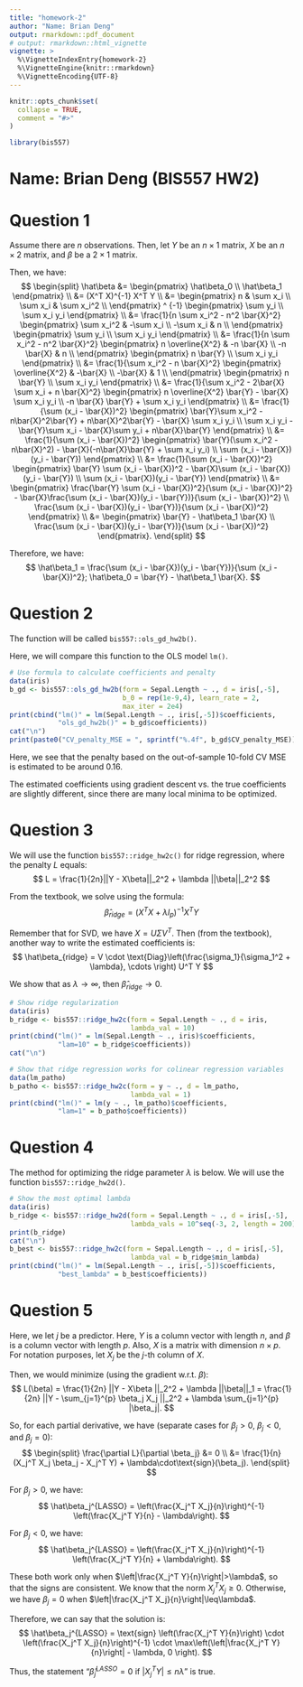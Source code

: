 ```yaml
---
title: "homework-2"
author: "Name: Brian Deng"
output: rmarkdown::pdf_document
# output: rmarkdown::html_vignette
vignette: >
  %\VignetteIndexEntry{homework-2}
  %\VignetteEngine{knitr::rmarkdown}
  %\VignetteEncoding{UTF-8}
---
```


```r
knitr::opts_chunk$set(
  collapse = TRUE,
  comment = "#>"
)
```

```r
library(bis557)
```

# Name: Brian Deng (BIS557 HW2)

# Question 1

Assume there are $n$ observations. 
Then, let $Y$ be an $n \times 1$ matrix, $X$ be an $n \times 2$ matrix, and 
$\beta$ be a $2 \times 1$ matrix. 

Then, we have: 
$$
\begin{split}
\hat\beta &= \begin{pmatrix} \hat\beta_0 \\ \hat\beta_1 \end{pmatrix} \\
&= (X^T X)^{-1} X^T Y \\
&= \begin{pmatrix}
n & \sum x_i \\
\sum x_i & \sum x_i^2 \\
\end{pmatrix} ^ {-1} 
\begin{pmatrix} \sum y_i \\ \sum x_i y_i \end{pmatrix} \\
&= \frac{1}{n \sum x_i^2 - n^2 \bar{X}^2} 
\begin{pmatrix}
\sum x_i^2 & -\sum x_i \\
-\sum x_i & n \\
\end{pmatrix}
\begin{pmatrix} \sum y_i \\ \sum x_i y_i \end{pmatrix} \\
&= \frac{1}{n \sum x_i^2 - n^2 \bar{X}^2} 
\begin{pmatrix}
n \overline{X^2} & -n \bar{X} \\
-n \bar{X} & n \\
\end{pmatrix}
\begin{pmatrix} n \bar{Y} \\ \sum x_i y_i \end{pmatrix} \\
&= \frac{1}{\sum x_i^2 - n \bar{X}^2} 
\begin{pmatrix}
\overline{X^2} & -\bar{X} \\
-\bar{X} & 1 \\
\end{pmatrix}
\begin{pmatrix} n \bar{Y} \\ \sum x_i y_i \end{pmatrix} \\
&= \frac{1}{\sum x_i^2 - 2\bar{X} \sum x_i + n \bar{X}^2} 
\begin{pmatrix} n \overline{X^2} \bar{Y} - \bar{X} \sum x_i y_i \\ 
-n \bar{X} \bar{Y} + \sum x_i y_i \end{pmatrix} \\
&= \frac{1}{\sum (x_i - \bar{X})^2} 
\begin{pmatrix} \bar{Y}\sum x_i^2 - n\bar{X}^2\bar{Y} 
+ n\bar{X}^2\bar{Y} - \bar{X} \sum x_i y_i \\ 
\sum x_i y_i - \bar{Y}\sum x_i - \bar{X}\sum y_i + n\bar{X}\bar{Y} \end{pmatrix} \\
&= \frac{1}{\sum (x_i - \bar{X})^2} 
\begin{pmatrix} \bar{Y}(\sum x_i^2 - n\bar{X}^2) 
- \bar{X}(-n\bar{X}\bar{Y} + \sum x_i y_i) \\ 
\sum (x_i - \bar{X})(y_i - \bar{Y}) \end{pmatrix} \\
&= \frac{1}{\sum (x_i - \bar{X})^2} 
\begin{pmatrix} \bar{Y} \sum (x_i - \bar{X})^2
- \bar{X}\sum (x_i - \bar{X})(y_i - \bar{Y}) \\ 
\sum (x_i - \bar{X})(y_i - \bar{Y}) \end{pmatrix} \\
&= \begin{pmatrix} \frac{\bar{Y} \sum (x_i - \bar{X})^2}{\sum (x_i - \bar{X})^2}
- \bar{X}\frac{\sum (x_i - \bar{X})(y_i - \bar{Y})}{\sum (x_i - \bar{X})^2} \\ 
\frac{\sum (x_i - \bar{X})(y_i - \bar{Y})}{\sum (x_i - \bar{X})^2} \end{pmatrix} \\
&= \begin{pmatrix} \bar{Y} - \hat\beta_1 \bar{X} \\ 
\frac{\sum (x_i - \bar{X})(y_i - \bar{Y})}{\sum (x_i - \bar{X})^2} \end{pmatrix}.
\end{split}
$$

Therefore, we have: 
$$
\hat\beta_1 = \frac{\sum (x_i - \bar{X})(y_i - \bar{Y})}{\sum (x_i - \bar{X})^2}; 
\hat\beta_0 = \bar{Y} - \hat\beta_1 \bar{X}.
$$

# Question 2

The function will be called `bis557::ols_gd_hw2b()`.

Here, we will compare this function to the OLS model `lm()`.
```r
# Use formula to calculate coefficients and penalty
data(iris)
b_gd <- bis557::ols_gd_hw2b(form = Sepal.Length ~ ., d = iris[,-5], 
                            b_0 = rep(1e-9,4), learn_rate = 2, 
                            max_iter = 2e4)
print(cbind("lm()" = lm(Sepal.Length ~ ., iris[,-5])$coefficients, 
            "ols_gd_hw2b()" = b_gd$coefficients))
cat("\n")
print(paste0("CV_penalty_MSE = ", sprintf("%.4f", b_gd$CV_penalty_MSE)))
```

Here, we see that the penalty based on the out-of-sample 10-fold CV MSE is 
estimated to be around $0.16$. 

The estimated coefficients using gradient descent vs. the true coefficients 
are slightly different, since there are many local minima to be optimized. 

# Question 3

We will use the function `bis557::ridge_hw2c()` for ridge regression, where the 
penalty $L$ equals: 
$$
L = \frac{1}{2n}||Y - X\beta||_2^2 + \lambda ||\beta||_2^2
$$

From the textbook, we solve using the formula: 
$$
\hat\beta_{ridge} = (X^T X + \lambda I_p)^{-1} X^T Y
$$

Remember that for SVD, we have $X = U \Sigma V^T$. 
Then (from the textbook), another way to write the estimated coefficients is: 
$$
\hat\beta_{ridge} = V \cdot 
\text{Diag}\left(\frac{\sigma_1}{\sigma_1^2 + \lambda}, \cdots \right) U^T Y
$$

We show that as $\lambda \rightarrow \infty$, then 
$\hat\beta_{ridge} \rightarrow 0$. 
```r
# Show ridge regularization
data(iris)
b_ridge <- bis557::ridge_hw2c(form = Sepal.Length ~ ., d = iris, 
                              lambda_val = 10)
print(cbind("lm()" = lm(Sepal.Length ~ ., iris)$coefficients, 
            "lam=10" = b_ridge$coefficients))
cat("\n")

# Show that ridge regression works for colinear regression variables
data(lm_patho)
b_patho <- bis557::ridge_hw2c(form = y ~ ., d = lm_patho, 
                              lambda_val = 1)
print(cbind("lm()" = lm(y ~ ., lm_patho)$coefficients, 
            "lam=1" = b_patho$coefficients))
```

# Question 4

The method for optimizing the ridge parameter $\lambda$ is below. 
We will use the function `bis557::ridge_hw2d()`. 
```r
# Show the most optimal lambda
data(iris)
b_ridge <- bis557::ridge_hw2d(form = Sepal.Length ~ ., d = iris[,-5], 
                              lambda_vals = 10^seq(-3, 2, length = 200))
print(b_ridge)
cat("\n")
b_best <- bis557::ridge_hw2c(form = Sepal.Length ~ ., d = iris[,-5], 
                              lambda_val = b_ridge$min_lambda)
print(cbind("lm()" = lm(Sepal.Length ~ ., iris[,-5])$coefficients, 
            "best_lambda" = b_best$coefficients))
```

# Question 5

Here, we let $j$ be a predictor. 
Here, $Y$ is a column vector with length $n$, and $\beta$ is a column vector 
with length $p$. 
Also, $X$ is a matrix with dimension $n \times p$.
For notation purposes, let $X_j$ be the $j$-th column of $X$. 

Then, we would minimize (using the gradient w.r.t. $\beta$): 
$$
L(\beta) = \frac{1}{2n} ||Y - X\beta ||_2^2 + \lambda ||\beta||_1 
= \frac{1}{2n} ||Y - \sum_{j=1}^{p} \beta_j X_j ||_2^2 
+ \lambda \sum_{j=1}^{p} |\beta_j|.
$$

So, for each partial derivative, we have (separate cases for $\beta_j>0$, 
$\beta_j<0$, and $\beta_j=0$): 
$$
\begin{split}
\frac{\partial L}{\partial \beta_j} &= 0 \\
&= \frac{1}{n} (X_j^T X_j \beta_j - X_j^T Y) + \lambda\cdot\text{sign}(\beta_j).
\end{split}
$$

For $\beta_j>0$, we have: 
$$
\hat\beta_j^{LASSO} = \left(\frac{X_j^T X_j}{n}\right)^{-1} 
\left(\frac{X_j^T Y}{n} - \lambda\right).
$$

For $\beta_j<0$, we have: 
$$
\hat\beta_j^{LASSO} = \left(\frac{X_j^T X_j}{n}\right)^{-1} 
\left(\frac{X_j^T Y}{n} + \lambda\right).
$$

These both work only when $\left|\frac{X_j^T Y}{n}\right|>\lambda$, so that 
the signs are consistent. 
We know that the norm $X_j^T X_j \geq 0$. 
Otherwise, we have $\beta_j=0$ when $\left|\frac{X_j^T X_j}{n}\right|\leq\lambda$. 

Therefore, we can say that the solution is: 
$$
\hat\beta_j^{LASSO} = \text{sign} \left(\frac{X_j^T Y}{n}\right) \cdot
\left(\frac{X_j^T X_j}{n}\right)^{-1} \cdot
\max\left(\left|\frac{X_j^T Y}{n}\right| - \lambda, 0 \right).
$$

Thus, the statement "$\hat\beta_j^{LASSO}=0$ if $|X_j^T Y| \leq n\lambda$" is 
true. 
